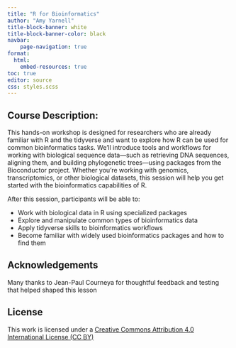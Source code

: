 ```yaml
---
title: "R for Bioinformatics"
author: "Amy Yarnell"
title-block-banner: white
title-block-banner-color: black
navbar:
    page-navigation: true
format: 
  html:
    embed-resources: true
toc: true
editor: source
css: styles.scss
---
```


## Course Description: 

This hands-on workshop is designed for researchers who are already familiar with R and the tidyverse and want to explore how R can be used for common bioinformatics tasks. We’ll introduce tools and workflows for working with biological sequence data—such as retrieving DNA sequences, aligning them, and building phylogenetic trees—using packages from the Bioconductor project. Whether you’re working with genomics, transcriptomics, or other biological datasets, this session will help you get started with the bioinformatics capabilities of R.

After this session, participants will be able to:

- Work with biological data in R using specialized packages
- Explore and manipulate common types of bioinformatics data
- Apply tidyverse skills to bioinformatics workflows
- Become familiar with widely used bioinformatics packages and how to find them



## Acknowledgements
Many thanks to Jean-Paul Courneya for thoughtful feedback and testing that helped shaped this lesson

## License
This work is licensed under a [Creative Commons Attribution 4.0 International License (CC BY)](https://creativecommons.org/licenses/by-sa/4.0/)